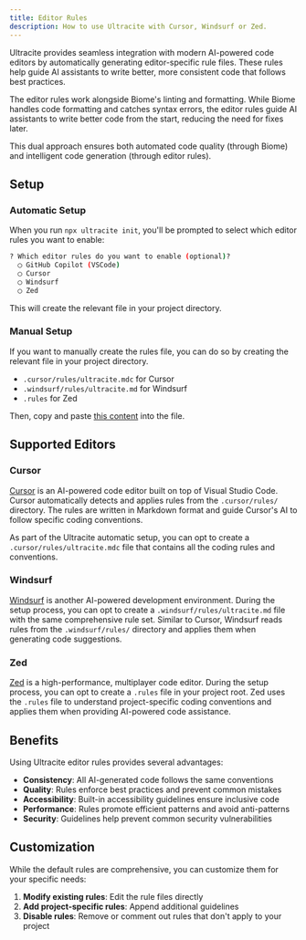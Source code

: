 ```yaml
---
title: Editor Rules
description: How to use Ultracite with Cursor, Windsurf or Zed.
---
```


Ultracite provides seamless integration with modern AI-powered code editors by automatically generating editor-specific rule files. These rules help guide AI assistants to write better, more consistent code that follows best practices.

The editor rules work alongside Biome's linting and formatting. While Biome handles code formatting and catches syntax errors, the editor rules guide AI assistants to write better code from the start, reducing the need for fixes later.

This dual approach ensures both automated code quality (through Biome) and intelligent code generation (through editor rules).

## Setup

### Automatic Setup

When you run `npx ultracite init`, you'll be prompted to select which editor rules you want to enable:

```bash
? Which editor rules do you want to enable (optional)?
  ◯ GitHub Copilot (VSCode)
  ◯ Cursor
  ◯ Windsurf  
  ◯ Zed
```

This will create the relevant file in your project directory.

### Manual Setup

If you want to manually create the rules file, you can do so by creating the relevant file in your project directory.

- `.cursor/rules/ultracite.mdc` for Cursor
- `.windsurf/rules/ultracite.md` for Windsurf
- `.rules` for Zed

Then, copy and paste [this content](https://github.com/haydenbleasel/ultracite/tree/main/.cursor/rules/ultracite.mdc) into the file.

## Supported Editors

### Cursor

[Cursor](https://cursor.com) is an AI-powered code editor built on top of Visual Studio Code. Cursor automatically detects and applies rules from the `.cursor/rules/` directory. The rules are written in Markdown format and guide Cursor's AI to follow specific coding conventions.

As part of the Ultracite automatic setup, you can opt to create a `.cursor/rules/ultracite.mdc` file that contains all the coding rules and conventions.

### Windsurf

[Windsurf](https://windsurf.com) is another AI-powered development environment. During the setup process, you can opt to create a `.windsurf/rules/ultracite.md` file with the same comprehensive rule set. Similar to Cursor, Windsurf reads rules from the `.windsurf/rules/` directory and applies them when generating code suggestions.

### Zed

[Zed](https://zed.dev) is a high-performance, multiplayer code editor. During the setup process, you can opt to create a `.rules` file in your project root. Zed uses the `.rules` file to understand project-specific coding conventions and applies them when providing AI-powered code assistance.

## Benefits

Using Ultracite editor rules provides several advantages:

- **Consistency**: All AI-generated code follows the same conventions
- **Quality**: Rules enforce best practices and prevent common mistakes
- **Accessibility**: Built-in accessibility guidelines ensure inclusive code
- **Performance**: Rules promote efficient patterns and avoid anti-patterns
- **Security**: Guidelines help prevent common security vulnerabilities

## Customization

While the default rules are comprehensive, you can customize them for your specific needs:

1. **Modify existing rules**: Edit the rule files directly
2. **Add project-specific rules**: Append additional guidelines
3. **Disable rules**: Remove or comment out rules that don't apply to your project
